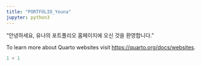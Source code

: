 ```yaml
---
title: "PORTFOLIO_Youna"
jupyter: python3
---
```


"안녕하세요,  유나의 포트폴리오 홈페이지에 오신 것을 환영합니다."

To learn more about Quarto websites visit <https://quarto.org/docs/websites>.

```python
1 + 1
```
